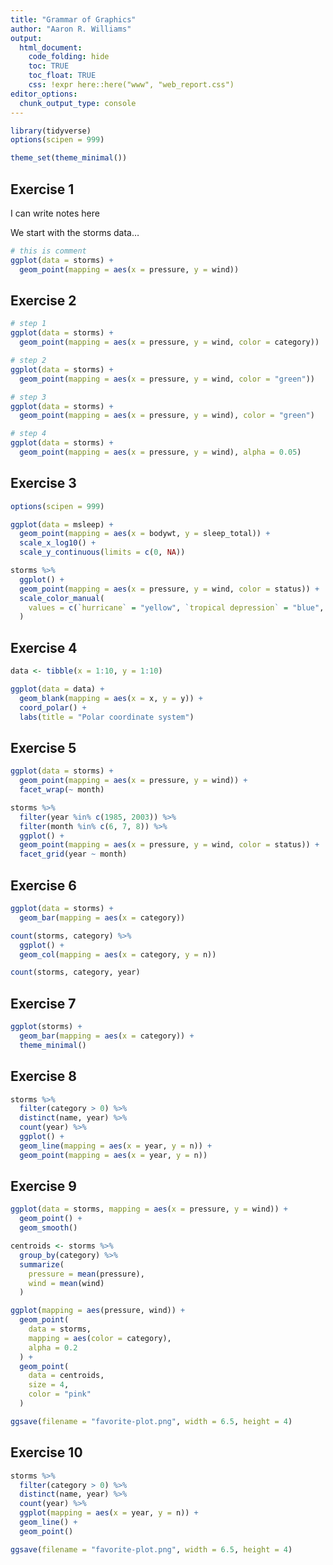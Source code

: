 ```yaml
---
title: "Grammar of Graphics"
author: "Aaron R. Williams"
output:
  html_document:
    code_folding: hide
    toc: TRUE
    toc_float: TRUE
    css: !expr here::here("www", "web_report.css")
editor_options:
  chunk_output_type: console
---
```


```r
library(tidyverse)
options(scipen = 999)

theme_set(theme_minimal())

```

## Exercise 1

I can write notes here 

We start with the storms data...

```r
# this is comment
ggplot(data = storms) + 
  geom_point(mapping = aes(x = pressure, y = wind))

```

## Exercise 2

```r
# step 1
ggplot(data = storms) + 
  geom_point(mapping = aes(x = pressure, y = wind, color = category))

# step 2
ggplot(data = storms) + 
  geom_point(mapping = aes(x = pressure, y = wind, color = "green"))

# step 3
ggplot(data = storms) + 
  geom_point(mapping = aes(x = pressure, y = wind), color = "green")

# step 4
ggplot(data = storms) + 
  geom_point(mapping = aes(x = pressure, y = wind), alpha = 0.05)


```

## Exercise 3

```r
options(scipen = 999)

ggplot(data = msleep) +
  geom_point(mapping = aes(x = bodywt, y = sleep_total)) +
  scale_x_log10() +
  scale_y_continuous(limits = c(0, NA))

```

```r
storms %>%
  ggplot() +
  geom_point(mapping = aes(x = pressure, y = wind, color = status)) +
  scale_color_manual(
    values = c(`hurricane` = "yellow", `tropical depression` = "blue", `tropical storm` = "red", `tornado` = "green")
  )


```



## Exercise 4

```r
data <- tibble(x = 1:10, y = 1:10)

ggplot(data = data) +
  geom_blank(mapping = aes(x = x, y = y)) +
  coord_polar() +
  labs(title = "Polar coordinate system")

```

## Exercise 5

```r
ggplot(data = storms) +
  geom_point(mapping = aes(x = pressure, y = wind)) +
  facet_wrap(~ month)

storms %>%
  filter(year %in% c(1985, 2003)) %>%
  filter(month %in% c(6, 7, 8)) %>%
  ggplot() +
  geom_point(mapping = aes(x = pressure, y = wind, color = status)) +
  facet_grid(year ~ month)

```

## Exercise 6

```r
ggplot(data = storms) +
  geom_bar(mapping = aes(x = category))

count(storms, category) %>%
  ggplot() +
  geom_col(mapping = aes(x = category, y = n))

count(storms, category, year)


```

## Exercise 7

```r
ggplot(storms) +
  geom_bar(mapping = aes(x = category)) +
  theme_minimal()

```

## Exercise 8

```r
storms %>%  
  filter(category > 0) %>%
  distinct(name, year) %>%
  count(year) %>%
  ggplot() + 
  geom_line(mapping = aes(x = year, y = n)) +
  geom_point(mapping = aes(x = year, y = n))


```

## Exercise 9

```r
ggplot(data = storms, mapping = aes(x = pressure, y = wind)) + 
  geom_point() +
  geom_smooth()

centroids <- storms %>%
  group_by(category) %>%
  summarize(
    pressure = mean(pressure),
    wind = mean(wind)
  )

ggplot(mapping = aes(pressure, wind)) +
  geom_point(
    data = storms,
    mapping = aes(color = category),
    alpha = 0.2
  ) +
  geom_point(
    data = centroids,
    size = 4,
    color = "pink"
  )

ggsave(filename = "favorite-plot.png", width = 6.5, height = 4)

```

## Exercise 10

```r
storms %>%  
  filter(category > 0) %>%
  distinct(name, year) %>%
  count(year) %>%
  ggplot(mapping = aes(x = year, y = n)) + 
  geom_line() +
  geom_point()

ggsave(filename = "favorite-plot.png", width = 6.5, height = 4)

```